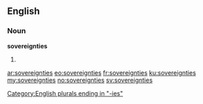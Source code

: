 ==English==

===Noun===
'''sovereignties'''

# {{plural of|[[sovereignty]]}}

[[Category:English plurals ending in "-ies"]]

[[ar:sovereignties]]
[[eo:sovereignties]]
[[fr:sovereignties]]
[[ku:sovereignties]]
[[my:sovereignties]]
[[no:sovereignties]]
[[sv:sovereignties]]
